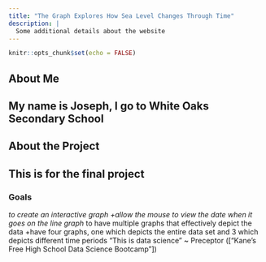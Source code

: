 ```yaml
---
title: "The Graph Explores How Sea Level Changes Through Time"
description: |
  Some additional details about the website
---
```


```r
knitr::opts_chunk$set(echo = FALSE)
```

## About Me
## My name is **Joseph**, I go to White Oaks Secondary School
## About the Project
## This is for the final project
### Goals
*to create an interactive graph
  +allow the mouse to view the date when it goes on the line graph
*to have multiple graphs that effectively depict the data
  +have four graphs, one which depicts the entire data set and 3 which depicts different time periods
"This is data science"
  ~ Preceptor
(["Kane’s Free High School Data Science Bootcamp"])